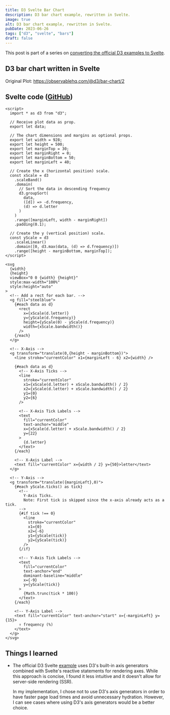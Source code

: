 ```yaml
---
title: D3 Svelte Bar Chart
description: D3 bar chart example, rewritten in Svelte.
image: true
alt: D3 bar chart example, rewritten in Svelte.
pubDate: 2023-06-26
tags: ["d3", "svelte", "bars"]
draft: false
---
```



This post is part of a series on [converting the official D3 examples to
Svelte](/d3-svelte).

## D3 bar chart written in Svelte

<App />

Original Plot: https://observablehq.com/@d3/bar-chart/2

## Svelte code ([GitHub](https://github.com/tonydangblog/blog/tree/main/apps/frontend/src/content/posts/d3-svelte-bar-chart/_components/Plot.svelte))

```svelte
<script>
  import * as d3 from "d3";

  // Receive plot data as prop.
  export let data;

  // The chart dimensions and margins as optional props.
  export let width = 928;
  export let height = 500;
  export let marginTop = 30;
  export let marginRight = 0;
  export let marginBottom = 50;
  export let marginLeft = 40;

  // Create the x (horizontal position) scale.
  const xScale = d3
    .scaleBand()
    .domain(
      // Sort the data in descending frequency
      d3.groupSort(
        data,
        ([d]) => -d.frequency,
        (d) => d.letter
      )
    )
    .range([marginLeft, width - marginRight])
    .padding(0.1);

  // Create the y (vertical position) scale.
  const yScale = d3
    .scaleLinear()
    .domain([0, d3.max(data, (d) => d.frequency)])
    .range([height - marginBottom, marginTop]);
</script>

<svg
  {width}
  {height}
  viewBox="0 0 {width} {height}"
  style:max-width="100%"
  style:height="auto"
>
  <!-- Add a rect for each bar. -->
  <g fill="steelblue">
    {#each data as d}
      <rect
        x={xScale(d.letter)}
        y={yScale(d.frequency)}
        height={yScale(0) - yScale(d.frequency)}
        width={xScale.bandwidth()}
      />
    {/each}
  </g>

  <!-- X-Axis -->
  <g transform="translate(0,{height - marginBottom})">
    <line stroke="currentColor" x1={marginLeft - 6} x2={width} />

    {#each data as d}
      <!-- X-Axis Ticks -->
      <line
        stroke="currentColor"
        x1={xScale(d.letter) + xScale.bandwidth() / 2}
        x2={xScale(d.letter) + xScale.bandwidth() / 2}
        y1={0}
        y2={6}
      />

      <!-- X-Axis Tick Labels -->
      <text
        fill="currentColor"
        text-anchor="middle"
        x={xScale(d.letter) + xScale.bandwidth() / 2}
        y={22}
      >
        {d.letter}
      </text>
    {/each}

    <!-- X-Axis Label -->
    <text fill="currentColor" x={width / 2} y={50}>letter</text>
  </g>

  <!-- Y-Axis -->
  <g transform="translate({marginLeft},0)">
    {#each yScale.ticks() as tick}
      <!-- 
        Y-Axis Ticks. 
        Note: First tick is skipped since the x-axis already acts as a tick. 
      -->
      {#if tick !== 0}
        <line
          stroke="currentColor"
          x1={0}
          x2={-6}
          y1={yScale(tick)}
          y2={yScale(tick)}
        />
      {/if}

      <!-- Y-Axis Tick Labels -->
      <text
        fill="currentColor"
        text-anchor="end"
        dominant-baseline="middle"
        x={-9}
        y={yScale(tick)}
      >
        {Math.trunc(tick * 100)}
      </text>
    {/each}

    <!-- Y-Axis Label -->
    <text fill="currentColor" text-anchor="start" x={-marginLeft} y={15}>
      ↑ frequency (%)
    </text>
  </g>
</svg>
```

## Things I learned

- The official D3 Svelte [example](https://d3js.org/getting-started) uses D3's
  built-in axis generators combined with Svelte's reactive statements for
  rendering axes. While this approach is concise, I found it less intuitive and
  it doesn't allow for server-side rendering (SSR).

  In my implementation, I chose not to use D3's axis generators in order to have
  faster page load times and avoid unnecessary hydration. However, I can see
  cases where using D3's axis generators would be a better choice.
